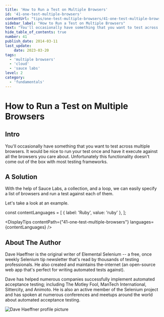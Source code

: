 ```yaml
---
title: 'How to Run a Test on Multiple Browsers'
id: '41-one-test-multiple-browsers'
contentUrl: "tips/one-test-multiple-browsers/41-one-test-multiple-browsers"
sidebar_label: "How to Run a Test on Multiple Browsers"
text: "You'll occasionally have something that you want to test across multiple browsers. It would be nice to run your test once and have it execute against all the browsers you care about. Unfortunately this functionality doesn't come out of the box with most testing frameworks."
hide_table_of_contents: true
number: 41
publish_date: 2014-03-11
last_update:
    date: 2023-03-20
tags:
  - 'multiple browsers'
  - 'cloud'
  - 'sauce labs'
level: 2
category:
  - 'fundamentals'
---
```


# How to Run a Test on Multiple Browsers

## Intro

You'll occasionally have something that you want to test across multiple browsers. It would be nice to run your test
once and have it execute against all the browsers you care about. Unfortunately this functionality doesn't come out
of the box with most testing frameworks.

## A Solution

With the help of Sauce Labs, a collection, and a loop, we can easily specify a list of browsers and run a test
against each of them.

Let's take a look at an example.


const contentLanguages = [
    { label: 'Ruby', value: 'ruby' },
];

<DisplayTips contentPath={"41-one-test-multiple-browsers"} languages={contentLanguages} />


## About The Author

Dave Haeffner is the original writer of Elemental Selenium -- a free, once weekly Selenium tip newsletter that's read
by thousands of testing professionals. He also created and maintains the-internet (an open-source web app that's
perfect for writing automated tests against).

Dave has helped numerous companies successfully implement automated acceptance testing; including The Motley Fool,
ManTech International, Sittercity, and Animoto. He is also an active member of the Selenium project and has spoken
at numerous conferences and meetups around the world about automated acceptance testing.

![Dave Haeffner profile picture](/img/authors/dave-haeffner.jpeg#author-img 'a title')


